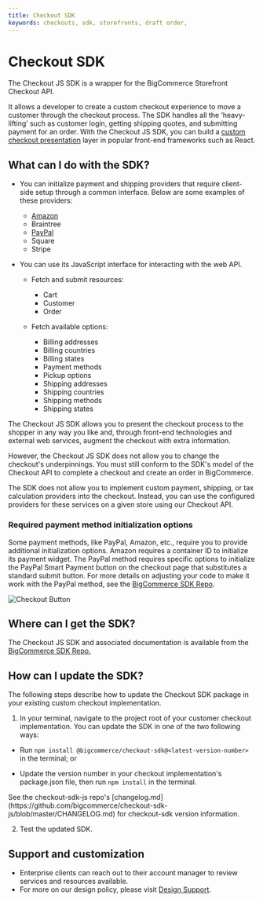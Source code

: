 ```yaml
---
title: Checkout SDK
keywords: checkouts, sdk, storefronts, draft order, 
---
```


#  Checkout SDK

The Checkout JS SDK is a wrapper for the BigCommerce Storefront Checkout API.

It allows a developer to create a custom checkout experience to move a customer through the checkout process.
The SDK handles all the ‘heavy-lifting’ such as customer login, getting shipping quotes, and submitting payment for an order.
With the Checkout JS SDK, you can build a [custom checkout presentation](https://github.com/bigcommerce/checkout-js) layer in popular front-end frameworks such as React.

## What can I do with the SDK?

-   You can initialize payment and shipping providers that require client-side setup through a common interface. Below are some examples of these providers:

    -   [Amazon](#required-payment-method-initialization-options)
    -   Braintree
    -   [PayPal](#required-payment-method-initialization-options)
    -   Square
    -   Stripe

 

-   You can use its JavaScript interface for interacting with the web API.

    -   Fetch and submit resources:
        -   Cart
        -   Customer 
        -   Order

    -   Fetch available options:
        -   Billing addresses
        -   Billing countries
        -   Billing states
        -   Payment methods
        -   Pickup options 
        -   Shipping addresses
        -   Shipping countries
        -   Shipping methods 
        -   Shipping states
      

 

The Checkout JS SDK allows you to present the checkout process to the shopper in any way you like and, through front-end technologies and external web services, augment the checkout with extra information.

However, the Checkout JS SDK does not allow you to change the checkout's underpinnings. You must still conform to the SDK's model of the Checkout API to complete a checkout and create an order in BigCommerce.

The SDK does not allow you to implement custom payment, shipping, or tax calculation providers into the checkout. Instead, you can use the configured providers for these services on a given store using our Checkout API.

### Required payment method initialization options 
Some payment methods, like PayPal, Amazon, etc., require you to provide additional initialization options. Amazon requires a container ID to initialize its payment widget. The PayPal method requires specific options to initialize the PayPal Smart Payment button on the checkout page that substitutes a standard submit button. For more details on adjusting your code to make it work with the PayPal method, see the [BigCommerce SDK Repo](https://github.com/bigcommerce/checkout-sdk-js/blob/master/docs/interfaces/PaypalCommercePaymentInitializeOptions.md).

![Checkout Button](https://raw.githubusercontent.com/bigcommerce/dev-docs/master/assets/images/checkout-sdk-01.png "Checkout Button")

## Where can I get the SDK?
The Checkout JS SDK and associated documentation is available from the [BigCommerce SDK Repo.](https://github.com/bigcommerce/checkout-sdk-js)

## How can I update the SDK?
The following steps describe how to update the Checkout SDK package in your existing custom checkout implementation.

1. In your terminal, navigate to the project root of your customer checkout implementation. You can update the SDK in one of the two following ways:

* Run `npm install @bigcommerce/checkout-sdk@<latest-version-number>` in the terminal; or 

* Update the version number in your checkout implementation's package.json file, then run `npm install` in the terminal.
 
<Callout type="info">
  See the checkout-sdk-js repo's [changelog.md](https://github.com/bigcommerce/checkout-sdk-js/blob/master/CHANGELOG.md) for checkout-sdk version information.
</Callout>

2. Test the updated SDK.

## Support and customization
- Enterprise clients can reach out to their account manager to review services and resources available.
- For more on our design policy, please visit [Design Support](https://support.bigcommerce.com/s/article/BigCommerce-Design-Policy#support).
